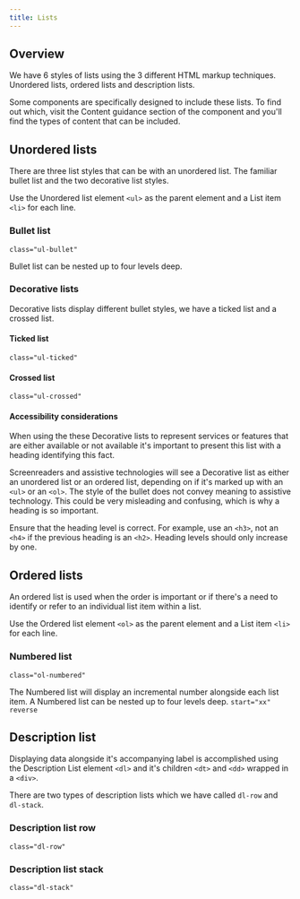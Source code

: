 ```yaml
---
title: Lists
---
```


## Overview
We have 6 styles of lists using the 3 different HTML markup techniques. Unordered lists, ordered lists and description lists.

Some components are specifically designed to include these lists. To find out which, visit the Content guidance section of the component and you'll find the types of content that can be included.

## Unordered lists

There are three list styles that can be with an unordered list. The familiar bullet list and the two decorative list styles.

Use the Unordered list element `<ul>` as the parent element and a List item `<li>` for each line.

### Bullet list
`class="ul-bullet"`

Bullet list can be nested up to four levels deep.
<ExampleViewer type="bullet" />

### Decorative lists
Decorative lists display different bullet styles, we have a ticked list and a crossed list.

#### Ticked list
`class="ul-ticked"`
<ExampleViewer type="ticked" />

#### Crossed list
`class="ul-crossed"`
<ExampleViewer type="crossed" />

#### Accessibility considerations
When using the these Decorative lists to represent services or features that are either available or not available it's important to present this list with a heading identifying this fact.

Screenreaders and assistive technologies will see a Decorative list as either an unordered list or an ordered list, depending on if it's marked up with an `<ul>` or an `<ol>`. The style of the bullet does not convey meaning to assistive technology. This could be very misleading and confusing, which is why a heading is so important.

Ensure that the heading level is correct. For example, use an `<h3>`, not an `<h4>` if the previous heading is an `<h2>`. Heading levels should only increase by one.

## Ordered lists

An ordered list is used when the order is important or if there's a need to identify or refer to an individual list item within a list.

Use the Ordered list element `<ol>` as the parent element and a List item `<li>` for each line.

### Numbered list
`class="ol-numbered"`

The Numbered list will display an incremental number alongside each list item. A Numbered list can be nested up to four levels deep.
<Tabs>
  <TabItem label="Standard">
    <ExampleViewer type="numbered" />
  </TabItem>
  <TabItem label="Start index">
    `start="xx"`
    <ExampleViewer type="numbered-start" />
  </TabItem>
  <TabItem label="Reversed">
    `reverse`
    <ExampleViewer type="numbered-reverse" />
  </TabItem>
</Tabs>

## Description list
Displaying data alongside it's accompanying label is accomplished using the Description List element `<dl>` and it's children `<dt>` and `<dd>` wrapped in a `<div>`.

There are two types of description lists which we have called `dl-row` and `dl-stack`.

### Description list row
`class="dl-row"`
<Tabs>
  <TabItem label="Short Content">
    <ExampleViewer type="dl-row-short" />
  </TabItem>
  <TabItem label="Long Content">
    <ExampleViewer type="dl-row-long" />
  </TabItem>
</Tabs>

### Description list stack
`class="dl-stack"`
<Tabs>
  <TabItem label="Short Content">
    <ExampleViewer type="dl-stack-short" />
  </TabItem>
  <TabItem label="Long Content">
    <ExampleViewer type="dl-stack-long" />
  </TabItem>
</Tabs>
